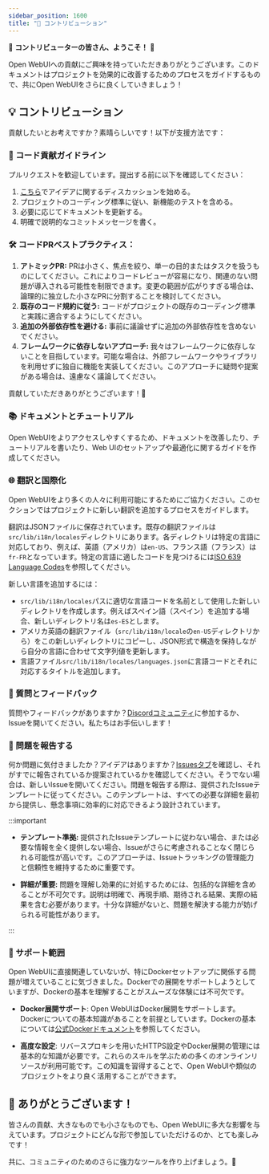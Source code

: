 ```yaml
---
sidebar_position: 1600
title: "🤝 コントリビューション"
---
```



<TopBanners />

🚀 **コントリビューターの皆さん、ようこそ！** 🚀

Open WebUIへの貢献にご興味を持っていただきありがとうございます。このドキュメントはプロジェクトを効果的に改善するためのプロセスをガイドするもので、共にOpen WebUIをさらに良くしていきましょう！

## 💡 コントリビューション

貢献したいとお考えですか？素晴らしいです！以下が支援方法です：

### 🌟 コード貢献ガイドライン

プルリクエストを歓迎しています。提出する前に以下を確認してください：

1. [こちら](https://github.com/open-webui/open-webui/discussions/new/choose)でアイデアに関するディスカッションを始める。
2. プロジェクトのコーディング標準に従い、新機能のテストを含める。
3. 必要に応じてドキュメントを更新する。
4. 明確で説明的なコミットメッセージを書く。

### 🛠 コードPRベストプラクティス：

1. **アトミックPR:** PRは小さく、焦点を絞り、単一の目的またはタスクを扱うものにしてください。これによりコードレビューが容易になり、関連のない問題が導入される可能性を制限できます。変更の範囲が広がりすぎる場合は、論理的に独立した小さなPRに分割することを検討してください。
2. **既存のコード規約に従う:** コードがプロジェクトの既存のコーディング標準と実践に適合するようにしてください。
3. **追加の外部依存性を避ける:** 事前に議論せずに追加の外部依存性を含めないでください。
4. **フレームワークに依存しないアプローチ:** 我々はフレームワークに依存しないことを目指しています。可能な場合は、外部フレームワークやライブラリを利用せずに独自に機能を実装してください。このアプローチに疑問や提案がある場合は、遠慮なく議論してください。

貢献していただきありがとうございます！🚀

### 📚 ドキュメントとチュートリアル

Open WebUIをよりアクセスしやすくするため、ドキュメントを改善したり、チュートリアルを書いたり、Web UIのセットアップや最適化に関するガイドを作成してください。

### 🌐 翻訳と国際化

Open WebUIをより多くの人々に利用可能にするためにご協力ください。このセクションではプロジェクトに新しい翻訳を追加するプロセスをガイドします。

翻訳はJSONファイルに保存されています。既存の翻訳ファイルは`src/lib/i18n/locales`ディレクトリにあります。各ディレクトリは特定の言語に対応しており、例えば、英語（アメリカ）は`en-US`、フランス語（フランス）は`fr-FR`となっています。特定の言語に適したコードを見つけるには[ISO 639 Language Codes](http://www.lingoes.net/en/translator/langcode.htm)を参照してください。

新しい言語を追加するには：

- `src/lib/i18n/locales`パスに適切な言語コードを名前として使用した新しいディレクトリを作成します。例えばスペイン語（スペイン）を追加する場合、新しいディレクトリ名は`es-ES`とします。
- アメリカ英語の翻訳ファイル（`src/lib/i18n/locale`の`en-US`ディレクトリから）をこの新しいディレクトリにコピーし、JSON形式で構造を保持しながら自分の言語に合わせて文字列値を更新します。
- 言語ファイル`src/lib/i18n/locales/languages.json`に言語コードとそれに対応するタイトルを追加します。

### 🤔 質問とフィードバック

質問やフィードバックがありますか？[Discordコミュニティ](https://discord.gg/5rJgQTnV4s)に参加するか、Issueを開いてください。私たちはお手伝いします！

### 🚨 問題を報告する

何か問題に気付きましたか？アイデアはありますか？[Issuesタブ](https://github.com/open-webui/open-webui/issues)を確認し、それがすでに報告されているか提案されているかを確認してください。そうでない場合は、新しいIssueを開いてください。問題を報告する際は、提供されたIssueテンプレートに従ってください。このテンプレートは、すべての必要な詳細を最初から提供し、懸念事項に効率的に対応できるよう設計されています。

:::important

- **テンプレート準拠:** 提供されたIssueテンプレートに従わない場合、または必要な情報を全く提供しない場合、Issueがさらに考慮されることなく閉じられる可能性が高いです。このアプローチは、Issueトラッキングの管理能力と信頼性を維持するために重要です。

- **詳細が重要:** 問題を理解し効果的に対処するためには、包括的な詳細を含めることが不可欠です。説明は明確で、再現手順、期待される結果、実際の結果を含む必要があります。十分な詳細がないと、問題を解決する能力が妨げられる可能性があります。

:::

### 🧭 サポート範囲

Open WebUIに直接関連していないが、特にDockerセットアップに関係する問題が増えていることに気づきました。Dockerでの展開をサポートしようとしていますが、Dockerの基本を理解することがスムーズな体験には不可欠です。

- **Docker展開サポート**: Open WebUIはDocker展開をサポートします。Dockerについての基本知識があることを前提としています。Dockerの基本については[公式Dockerドキュメント](https://docs.docker.com/get-started/overview/)を参照してください。

- **高度な設定**: リバースプロキシを用いたHTTPS設定やDocker展開の管理には基本的な知識が必要です。これらのスキルを学ぶための多くのオンラインリソースが利用可能です。この知識を習得することで、Open WebUIや類似のプロジェクトをより良く活用することができます。

## 🙏 ありがとうございます！

皆さんの貢献、大きなものでも小さなものでも、Open WebUIに多大な影響を与えています。プロジェクトにどんな形で参加していただけるのか、とても楽しみです！

共に、コミュニティのためのさらに強力なツールを作り上げましょう。🌟

